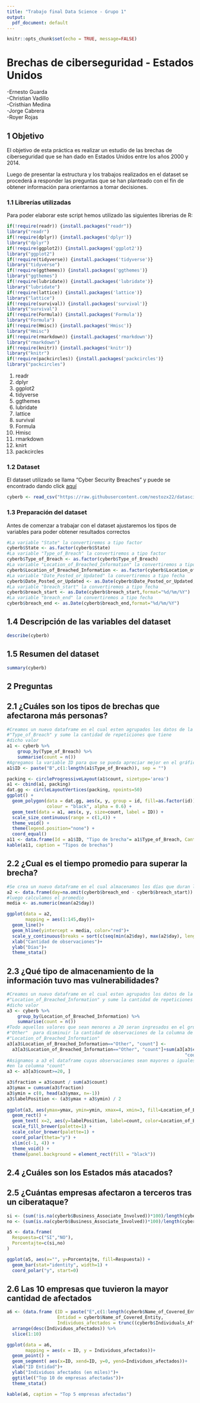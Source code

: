 ```yaml
---
title: "Trabajo final Data Science - Grupo 1"
output:
  pdf_document: default
---
```


```r
knitr::opts_chunk$set(echo = TRUE, message=FALSE)
```
# Brechas de ciberseguridad - Estados Unidos    
-Ernesto Guarda  
-Christian Vadillo   
-Cristhian Medina  
-Jorge Cabrera  
-Royer Rojas  

## 1 Objetivo

El objetivo de esta práctica es realizar un estudio de las brechas de ciberseguridad que se han dado en Estados Unidos entre los años 2000 y 2014.
  
Luego de presentar la estructura y los trabajos realizados en el dataset se procederá a responder las preguntas que se han planteado con el fin de obtener información para orientarnos a tomar decisiones.  

### 1.1 Librerías utilizadas

Para poder elaborar este script hemos utilizado las siguientes librerias de R:

```r
if(!require(readr)) {install.packages("readr")}
library("readr")
if(!require(dplyr)) {install.packages('dplyr')}
library("dplyr")
if(!require(ggplot2)) {install.packages('ggplot2')}
library("ggplot2")
if(!require(tidyverse)) {install.packages('tidyverse')}
library("tidyverse")
if(!require(ggthemes)) {install.packages('ggthemes')}
library("ggthemes")
if(!require(lubridate)) {install.packages('lubridate')}
library("lubridate")
if(!require(lattice)) {install.packages('lattice')}
library("lattice")
if(!require(survival)) {install.packages('survival')}
library("survival")
if(!require(Formula)) {install.packages('Formula')}
library("Formula")
if(!require(Hmisc)) {install.packages('Hmisc')}
library("Hmisc")
if(!require(rmarkdown)) {install.packages('rmarkdown')}
library("rmarkdown")
if(!require(knitr)) {install.packages('knitr')}
library("knitr")
if(!require(packcircles)) {install.packages('packcircles')}
library("packcircles")
```
1. readr
2. dplyr
3. ggplot2
4. tidyverse
5. ggthemes
6. lubridate
7. lattice
8. survival
9. Formula
10. Hmisc
11. rmarkdown
12. knirt
13. packcircles

### 1.2 Dataset

El dataset utilizado se llama "Cyber Security Breaches" y puede se encontrado dando click [aquí](https://www.kaggle.com/alukosayoenoch/cyber-security-breaches-data)

```r
cyberb <- read_csv("https://raw.githubusercontent.com/nestozx22/datascience/main/Cyber%20Security%20Breaches.csv")
```

### 1.3 Preparación del dataset

Antes de comenzar a trabajar con el dataset ajustaremos los tipos de variables para poder obtener resultados correctos

```r
#La variable "State" la convertiremos a tipo factor
cyberb$State <- as.factor(cyberb$State)
#La variable "Type_of_Breach" la convertiremos a tipo factor
cyberb$Type_of_Breach <- as.factor(cyberb$Type_of_Breach)
#La variable "Location_of_Breached_Information" la convertiremos a tipo factor
cyberb$Location_of_Breached_Information <- as.factor(cyberb$Location_of_Breached_Information)
#La variable "Date_Posted_or_Updated" la convertiremos a tipo fecha
cyberb$Date_Posted_or_Updated <- as.Date(cyberb$Date_Posted_or_Updated,format="%d/%m/%Y")
#La variable "breach_start" la convertiremos a tipo fecha
cyberb$breach_start <- as.Date(cyberb$breach_start,format="%d/%m/%Y")
#La variable "breach_end" la convertiremos a tipo fecha
cyberb$breach_end <- as.Date(cyberb$breach_end,format="%d/%m/%Y")
```

## 1.4 Descripción de las variables del dataset
```r
describe(cyberb)
```
## 1.5 Resumen del dataset
```r
summary(cyberb)
```

## 2 Preguntas 
## 2.1 ¿Cuáles son los tipos de brechas que afectarona más personas? 

```r
#Creamos un nuevo dataframe en el cual esten agrupados los datos de la columna  
#"Type_of_Breach" y sume la cantidad de repeticiones que tiene
#dicho valor
a1 <- cyberb %>%
    group_by(Type_of_Breach) %>%
    summarise(count = n())
#Agregamos la variable ID para que se pueda apreciar mejor en el gráfico
a1$ID <- paste("B",c(1:length(a1$Type_of_Breach)), sep = "")
```

```r

packing <- circleProgressiveLayout(a1$count, sizetype='area')
a1 <- cbind(a1, packing)
dat.gg <- circleLayoutVertices(packing, npoints=50)
ggplot() + 
  geom_polygon(data = dat.gg, aes(x, y, group = id, fill=as.factor(id)), 
               colour = "black", alpha = 0.6) +
  geom_text(data = a1, aes(x, y, size=count, label = ID)) +
  scale_size_continuous(range = c(1,4)) +
  theme_void() + 
  theme(legend.position="none") +
  coord_equal()
a11 <- data.frame(Id = a1$ID, "Tipo de brecha"= a1$Type_of_Breach, Cantidad=a1$count)
kable(a11, caption = "Tipos de brechas")
```

## 2.2 ¿Cual es el tiempo promedio para superar la brecha?

```r
#Se crea un nuevo dataframe en el cual almacenamos los días que duran las brechas
a2 <- data.frame(day=na.omit(cyberb$breach_end - cyberb$breach_start))
#luego calculamos el promedio 
media <- as.numeric(mean(a2$day))
```

```r

ggplot(data = a2,
       mapping = aes(1:145,day))+
  geom_line()+
  geom_hline(yintercept = media, color="red")+ 
  scale_y_continuous(breaks = sort(c(seq(min(a2$day), max(a2$day), length.out=5),as.integer (media) )))+
  xlab("Cantidad de observaciones")+
  ylab("Días")+
  theme_stata()
```

## 2.3 ¿Qué tipo de almacenamiento de la información tuvo mas vulnerabilidades?

```r
#Creamos un nuevo dataframe en el cual esten agrupados los datos de la columna  
#"Location_of_Breached_Information" y sume la cantidad de repeticiones que tiene
#dicho valor
a3 <- cyberb %>%
    group_by(Location_of_Breached_Information) %>%
    summarise(count = n())
#Todo aquellos valores que sean menores a 20 seran ingresados en el grupo 
#"Other"  para disminuir la cantidad de observaciones de la columna de a3 
#"Location_of_Breached_Information"
a3[a3$Location_of_Breached_Information=="Other", "count"] <-  
  a3[a3$Location_of_Breached_Information=="Other", "count"]+sum(a3[a3$count<20, 
                                                                   "count"])
#Asignamos a a3 el dataframe cuyas observaciones sean mayores o iguales a 20  
#en la columna "count"
a3 <- a3[a3$count>=20, ]  
```

```r
a3$fraction = a3$count / sum(a3$count)
a3$ymax = cumsum(a3$fraction)
a3$ymin = c(0, head(a3$ymax, n=-1))
a3$labelPosition <- (a3$ymax + a3$ymin) / 2
 
ggplot(a3, aes(ymax=ymax, ymin=ymin, xmax=4, xmin=3, fill=Location_of_Breached_Information)) +
  geom_rect() +
  geom_text( x=2, aes(y=labelPosition, label=count, color=Location_of_Breached_Information), size=6) + 
  scale_fill_brewer(palette=1) +
  scale_color_brewer(palette=1) +
  coord_polar(theta="y") +
  xlim(c(-1, 4)) +
  theme_void() + 
  theme(panel.background = element_rect(fill = "black"))
```


## 2.4 ¿Cuáles son los Estados más atacados?
## 2.5 ¿Cuántas empresas afectaron a terceros tras un ciberataque?

```r
si <- (sum(!is.na(cyberb$Business_Associate_Involved))*100)/length(cyberb$Business_Associate_Involved)
no <- (sum(is.na(cyberb$Business_Associate_Involved))*100)/length(cyberb$Business_Associate_Involved)

a5 <- data.frame(
  Respuesta=c("SI","NO"),
  Porcentajte=c(si,no)
)
```

```r
ggplot(a5, aes(x="", y=Porcentajte, fill=Respuesta)) +
  geom_bar(stat="identity", width=1) +
  coord_polar("y", start=0)
```


## 2.6 Las 10 empresas que tuvieron la mayor cantidad de afectados

```r
a6 <- (data.frame (ID = paste("E",c(1:length(cyberb$Name_of_Covered_Entity)), sep = ""),
                   Entidad = cyberb$Name_of_Covered_Entity,
                   Individuos_afectados = trunc((cyberb$Individuals_Affected)/1000))) %>%
  arrange(desc(Individuos_afectados)) %>%
  slice(1:10)
```
```r
ggplot(data = a6, 
       mapping = aes(x = ID, y = Individuos_afectados))+
  geom_point() + 
  geom_segment( aes(x=ID, xend=ID, y=0, yend=Individuos_afectados))+
  xlab("ID Entidad")+
  ylab("Individuos afectados (en miles)")+
  ggtitle(("Top 10 de empresas afectadas"))+
  theme_stata()

kable(a6, caption = "Top 5 empresas afectadas")
```




